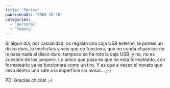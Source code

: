 ```yaml
---
title: 'Pánico'
publishedAt: '2005-10-18'
categories:
  - 'personal'
  - 'legacy'
---
```


Si algun día, por casualidad, os regalan una caja USB externo, le poneis un disco duro, lo enchufais y veis que no funciona, que no cunda el panico: no le pasa nada al disco duro, tampoco se ha roto la caja USB, y no, no es cuestión de los jumpers. Lo único que pasa es que no está formateado, con formatearlo ya os funcionará como un tiro. Y es que a veces el novato que lleva dentro uno sale a la superficie sin avisar... ;-)

PD: Gracias chicos! ;-)
